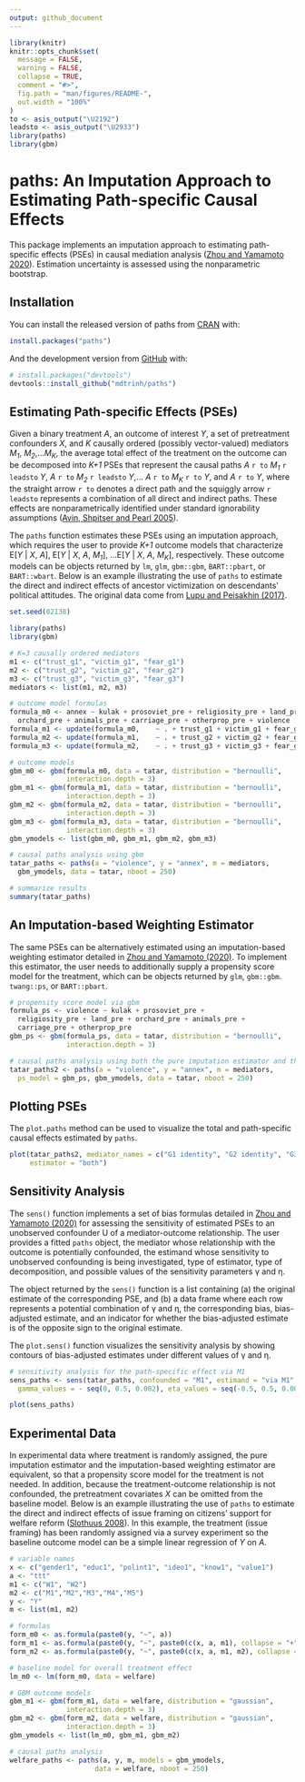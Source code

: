 ```yaml
---
output: github_document
---
```


<!-- README.md is generated from README.Rmd. Please edit that file -->

```r
library(knitr)
knitr::opts_chunk$set(
  message = FALSE,
  warning = FALSE,
  collapse = TRUE,
  comment = "#>",
  fig.path = "man/figures/README-",
  out.width = "100%"
)
to <- asis_output("\U2192")
leadsto <- asis_output("\U2933")
library(paths)
library(gbm)
```

# paths: An Imputation Approach to Estimating Path-specific Causal Effects

This package implements an imputation approach to estimating path-specific effects (PSEs) in causal mediation analysis ([Zhou and Yamamoto 2020](https://osf.io/2rx6p)). Estimation uncertainty is assessed using the nonparametric bootstrap.

## Installation

You can install the released version of paths from [CRAN](https://CRAN.R-project.org) with:

``` r
install.packages("paths")
```

And the development version from [GitHub](https://github.com/) with:

``` r
# install.packages("devtools")
devtools::install_github("mdtrinh/paths")
```
## Estimating Path-specific Effects (PSEs)

Given a binary treatment *A*, an outcome of interest *Y*, a set of pretreatment confounders *X*, and *K* causally ordered (possibly vector-valued) mediators *M~1~*, *M~2~*,...*M~K~*, the average total effect of the treatment on the outcome can be decomposed into *K+1* PSEs that represent the causal paths *A* `r to` *M~1~* `r leadsto` *Y*, *A* `r to` *M~2~* `r leadsto` *Y*,... *A* `r to` *M~K~* `r to` *Y*, and *A* `r to` *Y*, where the straight arrow `r to` denotes a direct path and the squiggly arrow `r leadsto` represents a combination of all direct and indirect paths. These effects are nonparametrically identified under standard ignorability assumptions ([Avin, Shpitser and Pearl 2005](https://escholarship.org/content/qt45x689gq/qt45x689gq.pdf)).

The `paths` function estimates these PSEs using an imputation approach, which requires the user to provide *K+1* outcome models that characterize E[*Y* | *X*, *A*], E[*Y* | *X*, *A*, *M~1~*], ...E[*Y* | *X*, *A*, *M~K~*], respectively. These outcome models can be objects returned by `lm`, `glm`, `gbm::gbm`, `BART::pbart`, or `BART::wbart`. Below is an example illustrating the use of `paths` to estimate the direct and indirect effects of ancestor victimization on descendants' political attitudes. The original data come from [Lupu and Peisakhin (2017)](https://doi.org/10.1111/ajps.12327). 

```r
set.seed(02138)
```

```r
library(paths)
library(gbm)

# K=3 causally ordered mediators
m1 <- c("trust_g1", "victim_g1", "fear_g1")
m2 <- c("trust_g2", "victim_g2", "fear_g2")
m3 <- c("trust_g3", "victim_g3", "fear_g3")
mediators <- list(m1, m2, m3)

# outcome model formulas
formula_m0 <- annex ~ kulak + prosoviet_pre + religiosity_pre + land_pre +
  orchard_pre + animals_pre + carriage_pre + otherprop_pre + violence
formula_m1 <- update(formula_m0,    ~ . + trust_g1 + victim_g1 + fear_g1)
formula_m2 <- update(formula_m1,    ~ . + trust_g2 + victim_g2 + fear_g2)
formula_m3 <- update(formula_m2,    ~ . + trust_g3 + victim_g3 + fear_g3)

# outcome models
gbm_m0 <- gbm(formula_m0, data = tatar, distribution = "bernoulli",
              interaction.depth = 3)
gbm_m1 <- gbm(formula_m1, data = tatar, distribution = "bernoulli",
              interaction.depth = 3)
gbm_m2 <- gbm(formula_m2, data = tatar, distribution = "bernoulli",
              interaction.depth = 3)
gbm_m3 <- gbm(formula_m3, data = tatar, distribution = "bernoulli",
              interaction.depth = 3)
gbm_ymodels <- list(gbm_m0, gbm_m1, gbm_m2, gbm_m3)

# causal paths analysis using gbm
tatar_paths <- paths(a = "violence", y = "annex", m = mediators,
  gbm_ymodels, data = tatar, nboot = 250)

# summarize results
summary(tatar_paths)

```

## An Imputation-based Weighting Estimator

The same PSEs can be alternatively estimated using an imputation-based weighting estimator detailed in [Zhou and Yamamoto (2020)](https://osf.io/2rx6p). To implement this estimator, the user needs to additionally supply a propensity score model for the treatment, which can be objects returned by `glm`, `gbm::gbm`. `twang::ps`, or `BART::pbart`.

```r
# propensity score model via gbm
formula_ps <- violence ~ kulak + prosoviet_pre +
  religiosity_pre + land_pre + orchard_pre + animals_pre +
  carriage_pre + otherprop_pre
gbm_ps <- gbm(formula_ps, data = tatar, distribution = "bernoulli",
              interaction.depth = 3)

# causal paths analysis using both the pure imputation estimator and the imputation-based weighting estimator
tatar_paths2 <- paths(a = "violence", y = "annex", m = mediators,
  ps_model = gbm_ps, gbm_ymodels, data = tatar, nboot = 250)
```

## Plotting PSEs

The `plot.paths` method can be used to visualize the total and path-specific causal effects estimated by `paths`.

```r
plot(tatar_paths2, mediator_names = c("G1 identity", "G2 identity", "G3 identity"),
     estimator = "both")
```

## Sensitivity Analysis

The `sens()` function implements a set of bias formulas detailed in [Zhou and Yamamoto (2020)](https://osf.io/2rx6p) for assessing the sensitivity of estimated PSEs to an unobserved confounder U of a mediator-outcome relationship. The user provides a fitted `paths` object, the mediator whose relationship with the outcome is potentially confounded, the estimand whose sensitivity to unobserved confounding is being investigated, type of estimator, type of decomposition, and possible values of the sensitivity parameters γ and η.

The object returned by the `sens()` function is a list containing (a) the original estimate of the corresponding PSE, and (b) a data frame where each row represents a potential combination of γ and η, the corresponding bias, bias-adjusted estimate, and an indicator for whether the bias-adjusted estimate is of the opposite sign to the original estimate. 

The `plot.sens()` function visualizes the sensitivity analysis 
by showing contours of bias-adjusted estimates under different values of γ and η.

```r
# sensitivity analysis for the path-specific effect via M1
sens_paths <- sens(tatar_paths, confounded = "M1", estimand = "via M1",
  gamma_values = - seq(0, 0.5, 0.002), eta_values = seq(-0.5, 0.5, 0.002))

plot(sens_paths)
```


## Experimental Data

In experimental data where treatment is randomly assigned, the pure imputation estimator and the imputation-based weighting estimator are equivalent, so that a propensity score model for the treatment is not needed. In addition, because the treatment-outcome relationship is not confounded, the pretreatment covariates *X* can be omitted from the baseline model. Below is an example illustrating the use of `paths` to estimate the direct and indirect effects of issue framing on citizens' support for welfare reform ([Slothuus 2008](https://doi.org/10.1111/j.1467-9221.2007.00610.x)). In this example, the treatment (issue framing) has been randomly assigned via a survey experiment so the baseline outcome model can be a simple linear regression of *Y* on *A*.

```r
# variable names
x <- c("gender1", "educ1", "polint1", "ideo1", "know1", "value1")
a <- "ttt"
m1 <- c("W1", "W2")
m2 <- c("M1","M2","M3","M4","M5")
y <- "Y"
m <- list(m1, m2)

# formulas
form_m0 <- as.formula(paste0(y, "~", a))
form_m1 <- as.formula(paste0(y, "~", paste0(c(x, a, m1), collapse = "+")))
form_m2 <- as.formula(paste0(y, "~", paste0(c(x, a, m1, m2), collapse = "+")))

# baseline model for overall treatment effect
lm_m0 <- lm(form_m0, data = welfare)

# GBM outcome models
gbm_m1 <- gbm(form_m1, data = welfare, distribution = "gaussian",
              interaction.depth = 3)
gbm_m2 <- gbm(form_m2, data = welfare, distribution = "gaussian",
              interaction.depth = 3)
gbm_ymodels <- list(lm_m0, gbm_m1, gbm_m2)

# causal paths analysis
welfare_paths <- paths(a, y, m, models = gbm_ymodels,
                     data = welfare, nboot = 250)

```



